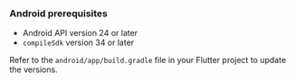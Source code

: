 ### Android prerequisites

- Android API version 24 or later
- `compileSdk` version 34 or later

Refer to the `android/app/build.gradle` file in your Flutter project to update the versions.
